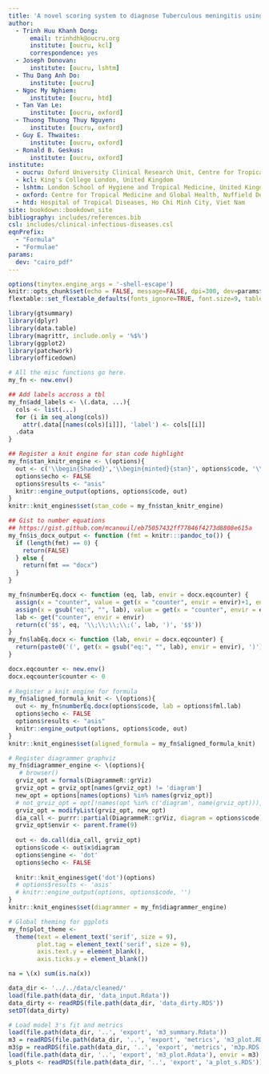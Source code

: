 ```yaml
---
title: 'A novel scoring system to diagnose Tuberculous meningitis using Bayesian Latent class analysis'
author:
  - Trinh Huu Khanh Dong:
      email: trinhdhk@oucru.org
      institute: [oucru, kcl]
      correspondence: yes
  - Joseph Donovan:
      institute: [oucru, lshtm]
  - Thu Dang Anh Do:
      institute: [oucru]
  - Ngoc My Nghiem:
      institute: [oucru, htd]
  - Tan Van Le:
      institute: [oucru, oxford]
  - Thuong Thuong Thuy Nguyen:
      institute: [oucru, oxford]
  - Guy E. Thwaites:
      institute: [oucru, oxford]
  - Ronald B. Geskus:
      institute: [oucru, oxford]
institute:
  - oucru: Oxford University Clinical Research Unit, Centre for Tropical Medicine, Ho Chi Minh City, Viet Nam 
  - kcl: King's College London, United Kingdom
  - lshtm: London School of Hygiene and Tropical Medicine, United Kingdom
  - oxford: Centre for Tropical Medicine and Global Health, Nuffield Department of Medicine, University of Oxford, United Kingdom 
  - htd: Hospital of Tropical Diseases, Ho Chi Minh City, Viet Nam
site: bookdown::bookdown_site
bibliography: includes/references.bib
csl: includes/clinical-infectious-diseases.csl
eqnPrefix: 
  - "Formula"
  - "Formulae"
params:
  dev: "cairo_pdf"
---
```


```r
options(tinytex.engine_args = '-shell-escape')
knitr::opts_chunk$set(echo = FALSE, message=FALSE, dpi=300, dev=params$dev) #, dev = 'png'
flextable::set_flextable_defaults(fonts_ignore=TRUE, font.size=9, table.layout='fixed')
```

```r
library(gtsummary)
library(dplyr)
library(data.table)
library(magrittr, include.only = '%$%')
library(ggplot2)
library(patchwork)
library(officedown)

# All the misc functions go here.
my_fn <- new.env()

## Add labels accross a tbl
my_fn$add_labels <- \(.data, ...){
  cols <- list(...)
  for (i in seq_along(cols))
    attr(.data[[names(cols)[i]]], 'label') <- cols[[i]]
  .data
}

## Register a knit engine for stan code highlight
my_fn$stan_knitr_engine <- \(options){
  out <- c('\\begin{Shaded}','\\begin{minted}{stan}', options$code, '\\end{minted}','\\end{Shaded}')
  options$echo <- FALSE
  options$results <- "asis"
  knitr::engine_output(options, options$code, out)
}
knitr::knit_engines$set(stan_code = my_fn$stan_knitr_engine)

## Gist to number equations
## https://gist.github.com/mcanouil/eb75057432ff77846f4273d8808e615a
my_fn$is_docx_output <- function (fmt = knitr:::pandoc_to()) {
  if (length(fmt) == 0) {
    return(FALSE)
  } else {
    return(fmt == "docx")
  }
}

my_fn$numberEq.docx <- function (eq, lab, envir = docx.eqcounter) {
  assign(x = "counter", value = get(x = "counter", envir = envir)+1, envir = envir)
  assign(x = gsub("eq:", "", lab), value = get(x = "counter", envir = envir), envir = envir)
  lab <- get("counter", envir = envir)
  return(c('$$', eq, '\\;\\;\\;\\;(', lab, ')', '$$'))
}
my_fn$labEq.docx <- function (lab, envir = docx.eqcounter) {
  return(paste0('(', get(x = gsub("eq:", "", lab), envir = envir), ')'))
}

docx.eqcounter <- new.env()
docx.eqcounter$counter <- 0
  
# Register a knit engine for formula
my_fn$aligned_formula_knit <- \(options){
  out <- my_fn$numberEq.docx(options$code, lab = options$fml.lab)
  options$echo <- FALSE
  options$results <- "asis"
  knitr::engine_output(options, options$code, out)
}
knitr::knit_engines$set(aligned_formula = my_fn$aligned_formula_knit)

# Register diagrammer graphviz
my_fn$diagrammer_engine <- \(options){
   # browser()
  grviz_opt = formals(DiagrammeR::grViz)
  grviz_opt = grviz_opt[names(grviz_opt) != 'diagram']
  new_opt = options[names(options) %in% names(grviz_opt)]
  # not_grviz_opt = opt[!names(opt %in% c('diagram', name(grviz_opt)))]
  grviz_opt = modifyList(grviz_opt, new_opt)
  dia_call <- purrr::partial(DiagrammeR::grViz, diagram = options$code)
  grviz_opt$envir <- parent.frame(9)
  
  out <- do.call(dia_call, grviz_opt) 
  options$code <- out$x$diagram
  options$engine <- 'dot'
  options$echo <- FALSE
  
  knitr::knit_engines$get('dot')(options)
  # options$results <- 'asis'
  # knitr::engine_output(options, options$code, '')
}
knitr::knit_engines$set(diagrammer = my_fn$diagrammer_engine)

# Global theming for ggplots
my_fn$plot_theme <-
  theme(text = element_text('serif', size = 9), 
        plot.tag = element_text('serif', size = 9),
        axis.text.y = element_blank(),
        axis.ticks.y = element_blank())

na = \(x) sum(is.na(x))
```

```r
data_dir <- '../../data/cleaned/'
load(file.path(data_dir, 'data_input.Rdata'))
data_dirty <- readRDS(file.path(data_dir, 'data_dirty.RDS'))
setDT(data_dirty)

# Load model 3's fit and metrics
load(file.path(data_dir, '..', 'export', 'm3_summary.Rdata'))
m3 = readRDS(file.path(data_dir, '..', 'export', 'metrics', 'm3_plot.RDS')) |> as.environment()
m3$p = readRDS(file.path(data_dir, '..', 'export', 'metrics', 'm3p.RDS'))
load(file.path(data_dir, '..', 'export', 'm3_plot.Rdata'), envir = m3)
s_plots <- readRDS(file.path(data_dir, '..', 'export', 'a_plot_s.RDS'))
```

\newpage
